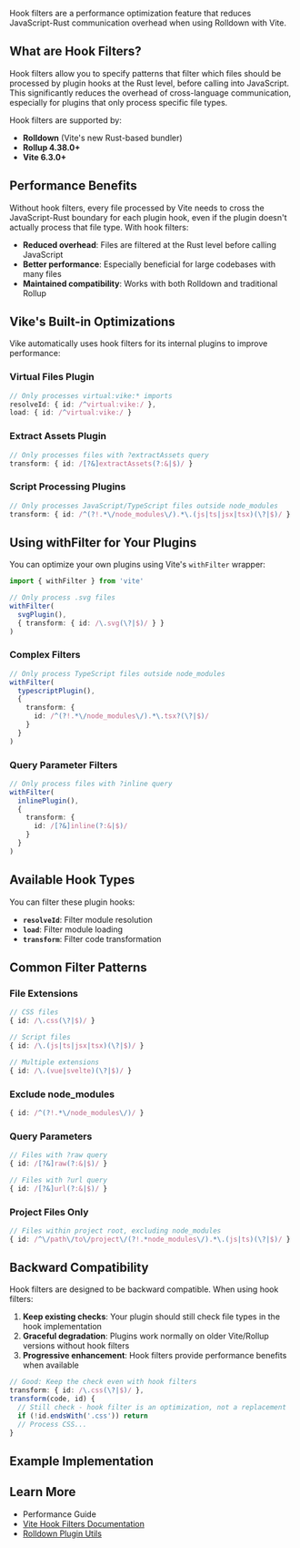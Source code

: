 
Hook filters are a performance optimization feature that reduces JavaScript-Rust communication overhead when using Rolldown with Vite.

## What are Hook Filters?

Hook filters allow you to specify patterns that filter which files should be processed by plugin hooks at the Rust level, before calling into JavaScript. This significantly reduces the overhead of cross-language communication, especially for plugins that only process specific file types.

Hook filters are supported by:
- **Rolldown** (Vite's new Rust-based bundler)
- **Rollup 4.38.0+** 
- **Vite 6.3.0+**

## Performance Benefits

Without hook filters, every file processed by Vite needs to cross the JavaScript-Rust boundary for each plugin hook, even if the plugin doesn't actually process that file type. With hook filters:

- **Reduced overhead**: Files are filtered at the Rust level before calling JavaScript
- **Better performance**: Especially beneficial for large codebases with many files
- **Maintained compatibility**: Works with both Rolldown and traditional Rollup

## Vike's Built-in Optimizations

Vike automatically uses hook filters for its internal plugins to improve performance:

### Virtual Files Plugin
```typescript
// Only processes virtual:vike:* imports
resolveId: { id: /^virtual:vike:/ },
load: { id: /^virtual:vike:/ }
```

### Extract Assets Plugin
```typescript
// Only processes files with ?extractAssets query
transform: { id: /[?&]extractAssets(?:&|$)/ }
```

### Script Processing Plugins
```typescript
// Only processes JavaScript/TypeScript files outside node_modules
transform: { id: /^(?!.*\/node_modules\/).*\.(js|ts|jsx|tsx)(\?|$)/ }
```

## Using withFilter for Your Plugins

You can optimize your own plugins using Vite's `withFilter` wrapper:

```typescript
import { withFilter } from 'vite'

// Only process .svg files
withFilter(
  svgPlugin(),
  { transform: { id: /\.svg(\?|$)/ } }
)
```

### Complex Filters

```typescript
// Only process TypeScript files outside node_modules
withFilter(
  typescriptPlugin(),
  { 
    transform: { 
      id: /^(?!.*\/node_modules\/).*\.tsx?(\?|$)/ 
    } 
  }
)
```

### Query Parameter Filters

```typescript
// Only process files with ?inline query
withFilter(
  inlinePlugin(),
  { 
    transform: { 
      id: /[?&]inline(?:&|$)/ 
    } 
  }
)
```

## Available Hook Types

You can filter these plugin hooks:

- **`resolveId`**: Filter module resolution
- **`load`**: Filter module loading  
- **`transform`**: Filter code transformation

## Common Filter Patterns

### File Extensions
```typescript
// CSS files
{ id: /\.css(\?|$)/ }

// Script files
{ id: /\.(js|ts|jsx|tsx)(\?|$)/ }

// Multiple extensions
{ id: /\.(vue|svelte)(\?|$)/ }
```

### Exclude node_modules
```typescript
{ id: /^(?!.*\/node_modules\/)/ }
```

### Query Parameters
```typescript
// Files with ?raw query
{ id: /[?&]raw(?:&|$)/ }

// Files with ?url query  
{ id: /[?&]url(?:&|$)/ }
```

### Project Files Only
```typescript
// Files within project root, excluding node_modules
{ id: /^\/path\/to\/project\/(?!.*node_modules\/).*\.(js|ts)(\?|$)/ }
```

## Backward Compatibility

Hook filters are designed to be backward compatible. When using hook filters:

1. **Keep existing checks**: Your plugin should still check file types in the hook implementation
2. **Graceful degradation**: Plugins work normally on older Vite/Rollup versions without hook filters
3. **Progressive enhancement**: Hook filters provide performance benefits when available

```typescript
// Good: Keep the check even with hook filters
transform: { id: /\.css(\?|$)/ },
transform(code, id) {
  // Still check - hook filter is an optimization, not a replacement
  if (!id.endsWith('.css')) return
  // Process CSS...
}
```

## Example Implementation

<RepoLink path="/examples/hook-filters/vite.config.ts" />

## Learn More

- <Link href="/performance">Performance Guide</Link>
- [Vite Hook Filters Documentation](https://vite.dev/guide/rolldown.html#hook-filter-feature)
- [Rolldown Plugin Utils](https://github.com/rolldown/rolldown/tree/main/packages/rolldown-plugin-utils)
